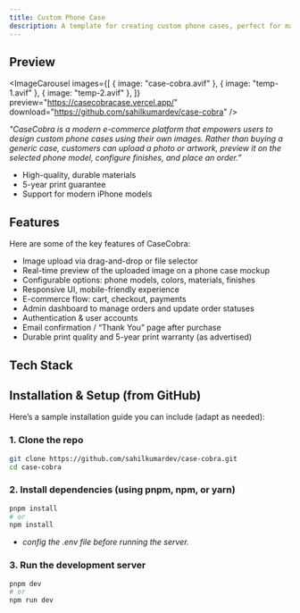 ```yaml
---
title: Custom Phone Case
description: A template for creating custom phone cases, perfect for marketing agencies and designers who want to offer unique and personalized phone accessories to their clients.
---
```


## Preview
<ImageCarousel
  images={[
    { image: "case-cobra.avif" },
    { image: "temp-1.avif" },
    { image: "temp-2.avif" },
  ]}
  preview="https://casecobracase.vercel.app/"
  download="https://github.com/sahilkumardev/case-cobra"
/>

_"CaseCobra is a modern e-commerce platform that empowers users to design custom phone cases using their own images. Rather than buying a generic case, customers can upload a photo or artwork, preview it on the selected phone model, configure finishes, and place an order.”_
- High-quality, durable materials  
- 5-year print guarantee  
- Support for modern iPhone models


## Features

Here are some of the key features of CaseCobra:

- Image upload via drag-and-drop or file selector  
- Real-time preview of the uploaded image on a phone case mockup  
- Configurable options: phone models, colors, materials, finishes  
- Responsive UI, mobile-friendly experience  
- E-commerce flow: cart, checkout, payments  
- Admin dashboard to manage orders and update order statuses  
- Authentication & user accounts  
- Email confirmation / “Thank You” page after purchase  
- Durable print quality and 5-year print warranty (as advertised)  

## Tech Stack
<div className='flex items-center gap-2 mt-2'>
  <TechStackIcon icon="react" size={44} className="text-blue-500" />
  <TechStackIcon icon="nextjs" size={44} className="text-primary stroke-0" />
  <TechStackIcon icon="tailwind" size={44} className="text-sky-400 stroke-0" />
</div>


## Installation & Setup (from GitHub)

Here’s a sample installation guide you can include (adapt as needed):

### 1. Clone the repo
```bash
git clone https://github.com/sahilkumardev/case-cobra.git
cd case-cobra
```

### 2. Install dependencies (using pnpm, npm, or yarn)
```bash
pnpm install
# or
npm install
```

- _config the .env file before running the server._

### 3. Run the development server
```bash
pnpm dev
# or
npm run dev
```